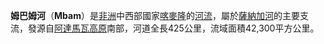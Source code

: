 '''姆巴姆河'''（'''Mbam'''）是[[非洲|非洲]]中西部國家[[喀麥隆|喀麥隆]]的[[河流|河流]]，屬於[[薩納加河|薩納加河]]的主要支流，發源自[[阿達馬瓦高原|阿達馬瓦高原]]南部，河道全長425公里，流域面積42,300平方公里。

{{Cameroon-stub}}
{{喀麥隆河流}}
{{DEFAULTSORT:Mbam}}